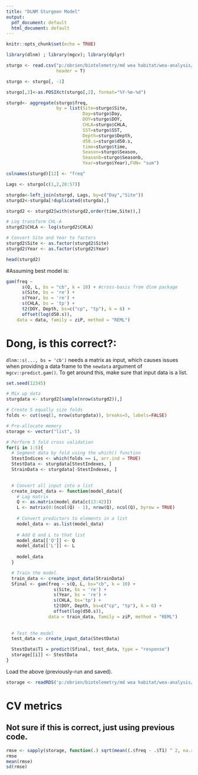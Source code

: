 ```yaml
---
title: "DLNM Sturgeon Model"
output:
  pdf_document: default
  html_document: default
---
```


```r
knitr::opts_chunk$set(echo = TRUE)
```

```r
library(dlnm) ; library(mgcv); library(dplyr)

sturgo <- read.csv("p:/obrien/biotelemetry/md wea habitat/wea-analysis/dlnm/sturgoSSTlags.csv",
                   header = T)

sturgo <- sturgo[, -1]

sturgo[,2]<-as.POSIXct(sturgo[,2], format="%Y-%m-%d")

sturgd<- aggregate(sturgo$freq,
                   by = list(Site=sturgo$Site,
                             Day=sturgo$Day,
                             DOY=sturgo$DOY,
                             CHLA=sturgo$CHLA,
                             SST=sturgo$SST,
                             Depth=sturgo$Depth,
                             d50.s=sturgo$d50.s,
                             time=sturgo$time,
                             Season=sturgo$Season,
                             Seasonb=sturgo$Seasonb,
                             Year=sturgo$Year),FUN= "sum")

colnames(sturgd)[12] <- "freq"

Lags <- sturgo[c(1,2,28:57)]

sturgda<-left_join(sturgd, Lags, by=c("Day","Site"))
sturgd2<-sturgda[!duplicated(sturgda),]

sturgd2 <- sturgd2[with(sturgd2,order(time,Site)),]

# Log transform CHL-A
sturgd2$CHLA <- log(sturgd2$CHLA)

# Convert Site and Year to factors
sturgd2$Site <- as.factor(sturgd2$Site)
sturgd2$Year <- as.factor(sturgd2$Year)

head(sturgd2)

```

#Assuming best model is:
```r
gam(freq ~ 
      s(Q, L, bs = "cb", k = 10) + #cross-basis from dlnm package
      s(Site, bs = 're') +
      s(Year, bs = 're') +
      s(CHLA, bs = 'tp') +
      t2(DOY, Depth, bs=c("cp", "tp"), k = 6) +
      offset(log(d50.s)),
    data = data, family = ziP, method = "REML")
```

# Dong, is this correct?:

`dlnm::s(..., bs = 'cb')` needs a matrix as input, which causes issues when providing a data frame to the `newdata` argument of `mgcv::predict.gam()`. To get around this, make sure that input data is a list.

```r
set.seed(12345)

# Mix up data
sturgdata <- sturgd2[sample(nrow(sturgd2)),]

# Create 5 equally size folds
folds <- cut(seq(1, nrow(sturgdata)), breaks=5, labels=FALSE)

# Pre-allocate memory
storage <- vector("list", 5)

# Perform 5 fold cross validation
for(i in 1:5){
  # Segment data by fold using the which() function
  StestIndices <- which(folds == i, arr.ind = TRUE)
  StestData <- sturgdata[StestIndexes, ]
  StrainData <- sturgdata[-StestIndexes, ]

  
  # Convert all input into a list
  create_input_data <- function(model_data){
    # Lag matrix
    Q <- as.matrix(model_data[c(13:42)])
    L <- matrix(0:(ncol(Q) - 1), nrow(Q), ncol(Q), byrow = TRUE)
    
    # Convert predictors to elements in a list
    model_data <- as.list(model_data)
    
    # Add Q and L to that list
    model_data[['Q']] <- Q
    model_data[['L']] <- L
    
    model_data
  }

  # Train the model.
  train_data <- create_input_data(StrainData)
  Sfinal <- gam(freq ~ s(Q, L, bs="cb", k = 10) +
                  s(Site, bs = 're') +
                  s(Year, bs = 're') +
                  s(CHLA, bs='tp') +
                  t2(DOY, Depth, bs=c("cp", "tp"), k = 6) +
                  offset(log(d50.s)),
                data = train_data, family = ziP, method = "REML")
  
  
  # Test the model
  test_data <- create_input_data(StestData)

  StestData$T1 = predict(Sfinal, test_data, type = "response")
  storage[[i]] <- StestData
}

```

Load the above (previously-run and saved).

```r
storage <- readRDS('p:/obrien/biotelemetry/md wea habitat/wea-analysis/dlnm/CV_SM6.rds')
```

# CV metrics
## Not sure if this is correct, just using previous code.
```r
rmse <- sapply(storage, function(.) sqrt(mean((.$freq - .$T1) ^ 2, na.rm = T)))
rmse
mean(rmse)
sd(rmse)
```

